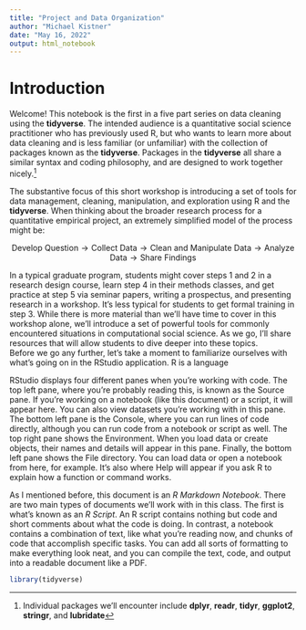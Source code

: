```yaml
---
title: "Project and Data Organization"
author: "Michael Kistner"
date: "May 16, 2022"
output: html_notebook
---
```


# Introduction 

Welcome! This notebook is the first in a five part series on data cleaning using the **tidyverse**. The intended audience is a quantitative social science practitioner who has previously used R, but who wants to learn more about data cleaning and is less familiar (or unfamiliar) with the collection of packages known as the **tidyverse**. Packages in the **tidyverse** all share a similar syntax and coding philosophy, and are designed to work together nicely.^[Individual packages we'll encounter include **dplyr**, **readr**, **tidyr**, **ggplot2**, **stringr**, and **lubridate**] 

The substantive focus of this short workshop is introducing a set of tools for data management, cleaning, manipulation, and exploration using R and the **tidyverse**. When thinking about the broader research process for a quantitative empirical project, an extremely simplified model of the process might be:

$$\textrm{Develop Question} \rightarrow \textrm{Collect Data} \rightarrow \textrm{Clean and Manipulate Data} \rightarrow \textrm{Analyze Data} \rightarrow \textrm{Share Findings} $$ 

In a typical graduate program, students might cover steps 1 and 2 in a research design course, learn step 4 in their methods classes, and get practice at step 5 via seminar papers, writing a prospectus, and presenting research in a workshop. It's less typical for students to get formal training in step 3. While there is more material than we'll have time to cover in this workshop alone, we'll introduce a set of powerful tools for commonly encountered situations in computational social science. As we go, I'll share resources that will allow students to dive deeper into these topics.       
Before we go any further, let's take a moment to familiarize ourselves with what's going on in the RStudio application. R is a language 

RStudio displays four different panes when you're working with code. The top left pane, where you're probably reading this, is known as the Source pane. If you're working on a notebook (like this document) or a script, it will appear here. You can also view datasets you're working with in this pane. The bottom left pane is the Console, where you can run lines of code directly, although you can run code from a notebook or script as well. The top right pane shows the Environment. When you load data or create objects, their names and details will appear in this pane. Finally, the bottom left pane shows the File directory. You can load data or open a notebook from here, for example. It's also where Help will appear if you ask R to explain how a function or command works. 

As I mentioned before, this document is an *R Markdown Notebook*. There are two main types of documents we'll work with in this class. The first is what's known as an *R Script*. An R script contains nothing but code and short comments about what the code is doing. In contrast, a notebook contains a combination of text, like what you're reading now, and chunks of code that accomplish specific tasks. You can add all sorts of formatting to make everything look neat, and you can compile the text, code, and output into a readable document like a PDF. 

```r
library(tidyverse)
```

